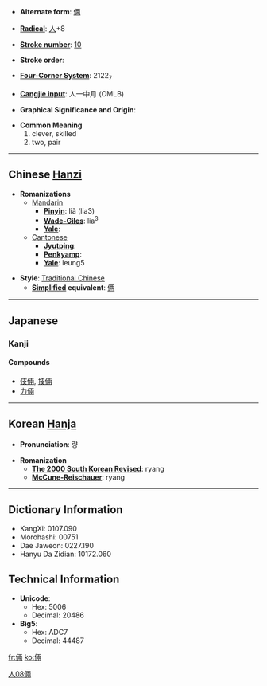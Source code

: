 * '''Alternate form''': [[俩]]

* '''[[Wiktionary:Chinese radical index| Radical]]''': [[Wiktionary:Chinese radical index 人|人]]+8

* '''[[Wiktionary:Chinese total strokes index|Stroke number]]''': [[Wiktionary:Chinese total strokes index 10|10]]

* '''Stroke order''': 

* '''[[Wiktionary:Chinese four corner index|Four-Corner System]]''': 2122<sub>7</sub>

* '''[[Wiktionary:Chinese Cangjie index|Cangjie input]]''': 人一中月 (OMLB)

* '''Graphical Significance and Origin''': 

* '''Common Meaning'''
*#clever, skilled
*# two, pair


----

== Chinese [[Hanzi]] ==

* '''Romanizations'''
** [[Mandarin]]
*** '''[[Pinyin]]''': liǎ (lia3)
*** '''[[Wade-Giles]]''': lia<sup>3</sup>
*** '''[[Yale]]''': 
**[[Cantonese]]
***'''[[Jyutping]]''':
***'''[[Penkyamp]]''': 
***'''[[Yale]]''': leung5

* '''Style''': [[Traditional Chinese]] 
** '''[[Simplified Chinese|Simplified]] equivalent''': [[俩]]


----

== Japanese ==
===Kanji===
{{kanji|[[りょう]] ([[ryō]])|[[たくみ]] ([[takumi]])}}
====Compounds====
*[[伎倆]], [[技倆]]
*[[力倆]]

----

== Korean [[Hanja]] ==

* '''Pronunciation''': 량

* '''Romanization'''
** '''[[The 2000 South Korean Revised Romanization|The 2000 South Korean Revised]]''': ryang
** '''[[McCune-Reischauer]]''': ryang

----

== Dictionary Information ==

* KangXi: 0107.090
* Morohashi: 00751
* Dae Jaweon: 0227.190
* Hanyu Da Zidian: 10172.060

== Technical Information ==

* '''Unicode''':
** Hex: 5006
** Decimal: 20486
* '''Big5''':
** Hex: ADC7
** Decimal: 44487

[[Category:Japanese kanji|人08倆]]

[[fr:倆]]
[[ko:倆]]